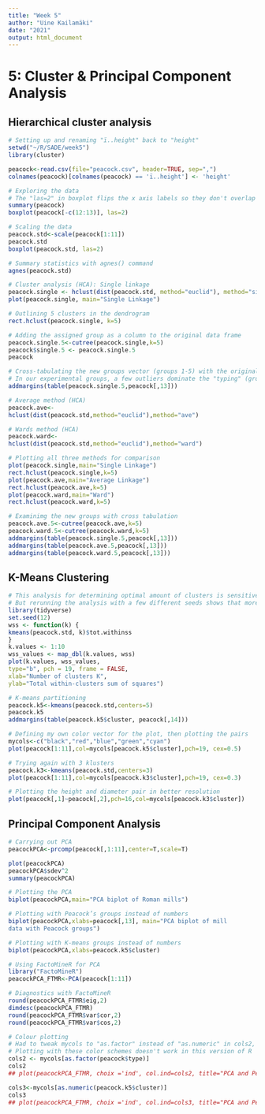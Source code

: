 ```yaml
---
title: "Week 5"
author: "Uine Kailamäki"
date: "2021"
output: html_document
---
```



# 5: Cluster & Principal Component Analysis

## Hierarchical cluster analysis

```r
# Setting up and renaming "ï..height" back to "height"
setwd("~/R/SADE/week5")
library(cluster)

peacock<-read.csv(file="peacock.csv", header=TRUE, sep=",")
colnames(peacock)[colnames(peacock) == 'ï..height'] <- 'height'

# Exploring the data 
# The "las=2" in boxplot flips the x axis labels so they don't overlap
summary(peacock)
boxplot(peacock[-c(12:13)], las=2)

# Scaling the data
peacock.std<-scale(peacock[1:11])
peacock.std
boxplot(peacock.std, las=2)

# Summary statistics with agnes() command
agnes(peacock.std)

# Cluster analysis (HCA): Single linkage
peacock.single <- hclust(dist(peacock.std, method="euclid"), method="single")
plot(peacock.single, main="Single Linkage")

# Outlining 5 clusters in the dendrogram
rect.hclust(peacock.single, k=5)

# Adding the assigned group as a column to the original data frame
peacock.single.5<-cutree(peacock.single,k=5)
peacock$single.5 <- peacock.single.5
peacock

# Cross-tabulating the new groups vector (groups 1-5) with the original "type" column (types A-E)
# In our experimental groups, a few outliers dominate the "typing" (group 2 has 35 mills!)
addmargins(table(peacock.single.5,peacock[,13]))

# Average method (HCA) 
peacock.ave<-
hclust(dist(peacock.std,method="euclid"),method="ave")

# Wards method (HCA) 
peacock.ward<-
hclust(dist(peacock.std,method="euclid"),method="ward")

# Plotting all three methods for comparison
plot(peacock.single,main="Single Linkage")
rect.hclust(peacock.single,k=5)
plot(peacock.ave,main="Average Linkage")
rect.hclust(peacock.ave,k=5)
plot(peacock.ward,main="Ward")
rect.hclust(peacock.ward,k=5)

# Examinimg the new groups with cross tabulation
peacock.ave.5<-cutree(peacock.ave,k=5)
peacock.ward.5<-cutree(peacock.ward,k=5)
addmargins(table(peacock.single.5,peacock[,13]))
addmargins(table(peacock.ave.5,peacock[,13]))
addmargins(table(peacock.ward.5,peacock[,13]))

```

## K-Means Clustering

```r

# This analysis for determining optimal amount of clusters is sensitive to the set seed
# But rerunning the analysis with a few different seeds shows that more often than not, 5 seems to be a good fit for this data
library(tidyverse)
set.seed(12)
wss <- function(k) {
kmeans(peacock.std, k)$tot.withinss
}
k.values <- 1:10
wss_values <- map_dbl(k.values, wss)
plot(k.values, wss_values,
type="b", pch = 19, frame = FALSE,
xlab="Number of clusters K",
ylab="Total within-clusters sum of squares")

# K-means partitioning
peacock.k5<-kmeans(peacock.std,centers=5)
peacock.k5
addmargins(table(peacock.k5$cluster, peacock[,14]))

# Defining my own color vector for the plot, then plotting the pairs
mycols<-c("black","red","blue","green","cyan")
plot(peacock[1:11],col=mycols[peacock.k5$cluster],pch=19, cex=0.5)

# Trying again with 3 klusters
peacock.k3<-kmeans(peacock.std,centers=3)
plot(peacock[1:11],col=mycols[peacock.k3$cluster],pch=19, cex=0.3)

# Plotting the height and diameter pair in better resolution
plot(peacock[,1]~peacock[,2],pch=16,col=mycols[peacock.k3$cluster])

```

## Principal Component Analysis

```r

# Carrying out PCA
peacockPCA<-prcomp(peacock[,1:11],center=T,scale=T)

plot(peacockPCA)
peacockPCA$sdev^2
summary(peacockPCA)

# Plotting the PCA
biplot(peacockPCA,main="PCA biplot of Roman mills")

# Plotting with Peacock’s groups instead of numbers
biplot(peacockPCA,xlabs=peacock[,13], main="PCA biplot of mill
data with Peacock groups")

# Plotting with K-means groups instead of numbers
biplot(peacockPCA,xlabs=peacock.k5$cluster)

# Using FactoMineR for PCA
library("FactoMineR")
peacockPCA_FTMR<-PCA(peacock[1:11])

# Diagnostics with FactoMineR
round(peacockPCA_FTMR$eig,2)
dimdesc(peacockPCA_FTMR)
round(peacockPCA_FTMR$var$cor,2)
round(peacockPCA_FTMR$var$cos,2)

# Colour plotting 
# Had to tweak mycols to "as.factor" instead of "as.numeric" in cols2, as.numeric returned only NA:s
# Plotting with these color schemes doesn't work in this version of R
cols2 <- mycols[as.factor(peacock$type)]
cols2
## plot(peacockPCA_FTMR, choix ='ind', col.ind=cols2, title="PCA and Peacock's Mills")

cols3<-mycols[as.numeric(peacock.k5$cluster)]
cols3
## plot(peacockPCA_FTMR, choix ='ind', col.ind=cols3, title="PCA and Peacock's Mills")

```